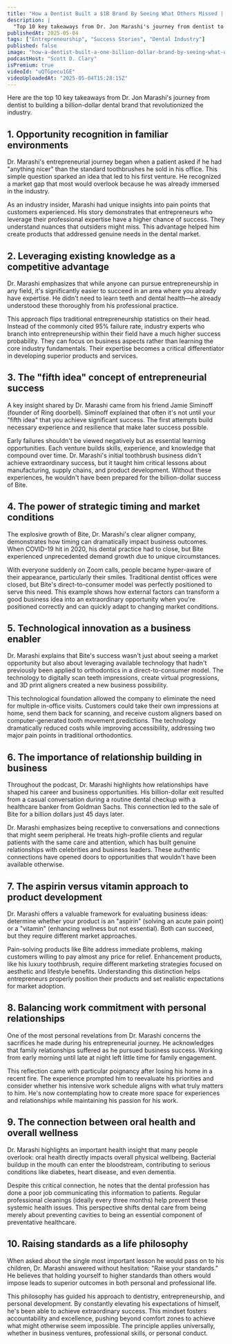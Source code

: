 ```yaml
---
title: "How a Dentist Built a $1B Brand By Seeing What Others Missed | Dr. Jon Marashi - Celebrity Dentist"
description: |
  "Top 10 key takeaways from Dr. Jon Marashi's journey from dentist to building a billion-dollar dental brand that revolutionized the industry."
publishedAt: 2025-05-04
tags: ["Entrepreneurship", "Success Stories", "Dental Industry"]
published: false
image: "how-a-dentist-built-a-one-billion-dollar-brand-by-seeing-what-others-missed-jon-marashi-celebrity-dentist.jpg"
podcastHost: "Scott D. Clary"
isPremium: true
videoId: "uQTGpecu1GE"
videoUploadedAt: "2025-05-04T15:28:15Z"
---
```



<PodcastSummaryPageLayout frontmatter={frontmatter}>

Here are the top 10 key takeaways from Dr. Jon Marashi's journey from dentist to building a billion-dollar dental brand that revolutionized the industry.

## 1. Opportunity recognition in familiar environments

Dr. Marashi's entrepreneurial journey began when a patient asked if he had "anything nicer" than the standard toothbrushes he sold in his office. This simple question sparked an idea that led to his first venture. He recognized a market gap that most would overlook because he was already immersed in the industry.

As an industry insider, Marashi had unique insights into pain points that customers experienced. His story demonstrates that entrepreneurs who leverage their professional expertise have a higher chance of success. They understand nuances that outsiders might miss. This advantage helped him create products that addressed genuine needs in the dental market.

## 2. Leveraging existing knowledge as a competitive advantage

Dr. Marashi emphasizes that while anyone can pursue entrepreneurship in any field, it's significantly easier to succeed in an area where you already have expertise. He didn't need to learn teeth and dental health—he already understood these thoroughly from his professional practice.

This approach flips traditional entrepreneurship statistics on their head. Instead of the commonly cited 95% failure rate, industry experts who branch into entrepreneurship within their field have a much higher success probability. They can focus on business aspects rather than learning the core industry fundamentals. Their expertise becomes a critical differentiator in developing superior products and services.

## 3. The "fifth idea" concept of entrepreneurial success

A key insight shared by Dr. Marashi came from his friend Jamie Siminoff (founder of Ring doorbell). Siminoff explained that often it's not until your "fifth idea" that you achieve significant success. The first attempts build necessary experience and resilience that make later success possible.

Early failures shouldn't be viewed negatively but as essential learning opportunities. Each venture builds skills, experience, and knowledge that compound over time. Dr. Marashi's initial toothbrush business didn't achieve extraordinary success, but it taught him critical lessons about manufacturing, supply chains, and product development. Without these experiences, he wouldn't have been prepared for the billion-dollar success of Bite.

## 4. The power of strategic timing and market conditions

The explosive growth of Bite, Dr. Marashi's clear aligner company, demonstrates how timing can dramatically impact business outcomes. When COVID-19 hit in 2020, his dental practice had to close, but Bite experienced unprecedented demand growth due to unique circumstances.

With everyone suddenly on Zoom calls, people became hyper-aware of their appearance, particularly their smiles. Traditional dentist offices were closed, but Bite's direct-to-consumer model was perfectly positioned to serve this need. This example shows how external factors can transform a good business idea into an extraordinary opportunity when you're positioned correctly and can quickly adapt to changing market conditions.

## 5. Technological innovation as a business enabler

Dr. Marashi explains that Bite's success wasn't just about seeing a market opportunity but also about leveraging available technology that hadn't previously been applied to orthodontics in a direct-to-consumer model. The technology to digitally scan teeth impressions, create virtual progressions, and 3D print aligners created a new business possibility.

This technological foundation allowed the company to eliminate the need for multiple in-office visits. Customers could take their own impressions at home, send them back for scanning, and receive custom aligners based on computer-generated tooth movement predictions. The technology dramatically reduced costs while improving accessibility, addressing two major pain points in traditional orthodontics.

## 6. The importance of relationship building in business

Throughout the podcast, Dr. Marashi highlights how relationships have shaped his career and business opportunities. His billion-dollar exit resulted from a casual conversation during a routine dental checkup with a healthcare banker from Goldman Sachs. This connection led to the sale of Bite for a billion dollars just 45 days later.

Dr. Marashi emphasizes being receptive to conversations and connections that might seem peripheral. He treats high-profile clients and regular patients with the same care and attention, which has built genuine relationships with celebrities and business leaders. These authentic connections have opened doors to opportunities that wouldn't have been available otherwise.

## 7. The aspirin versus vitamin approach to product development

Dr. Marashi offers a valuable framework for evaluating business ideas: determine whether your product is an "aspirin" (solving an acute pain point) or a "vitamin" (enhancing wellness but not essential). Both can succeed, but they require different market approaches.

Pain-solving products like Bite address immediate problems, making customers willing to pay almost any price for relief. Enhancement products, like his luxury toothbrush, require different marketing strategies focused on aesthetic and lifestyle benefits. Understanding this distinction helps entrepreneurs properly position their products and set realistic expectations for market adoption.

## 8. Balancing work commitment with personal relationships

One of the most personal revelations from Dr. Marashi concerns the sacrifices he made during his entrepreneurial journey. He acknowledges that family relationships suffered as he pursued business success. Working from early morning until late at night left little time for family engagement.

This reflection came with particular poignancy after losing his home in a recent fire. The experience prompted him to reevaluate his priorities and consider whether his intensive work schedule aligns with what truly matters to him. He's now contemplating how to create more space for experiences and relationships while maintaining his passion for his work.

## 9. The connection between oral health and overall wellness

Dr. Marashi highlights an important health insight that many people overlook: oral health directly impacts overall physical wellbeing. Bacterial buildup in the mouth can enter the bloodstream, contributing to serious conditions like diabetes, heart disease, and even dementia.

Despite this critical connection, he notes that the dental profession has done a poor job communicating this information to patients. Regular professional cleanings (ideally every three months) help prevent these systemic health issues. This perspective shifts dental care from being merely about preventing cavities to being an essential component of preventative healthcare.

## 10. Raising standards as a life philosophy

When asked about the single most important lesson he would pass on to his children, Dr. Marashi answered without hesitation: "Raise your standards." He believes that holding yourself to higher standards than others would impose leads to superior outcomes in both personal and professional life.

This philosophy has guided his approach to dentistry, entrepreneurship, and personal development. By constantly elevating his expectations of himself, he's been able to achieve extraordinary success. This mindset fosters accountability and excellence, pushing beyond comfort zones to achieve what might otherwise seem impossible. The principle applies universally, whether in business ventures, professional skills, or personal conduct.

</PodcastSummaryPageLayout>
